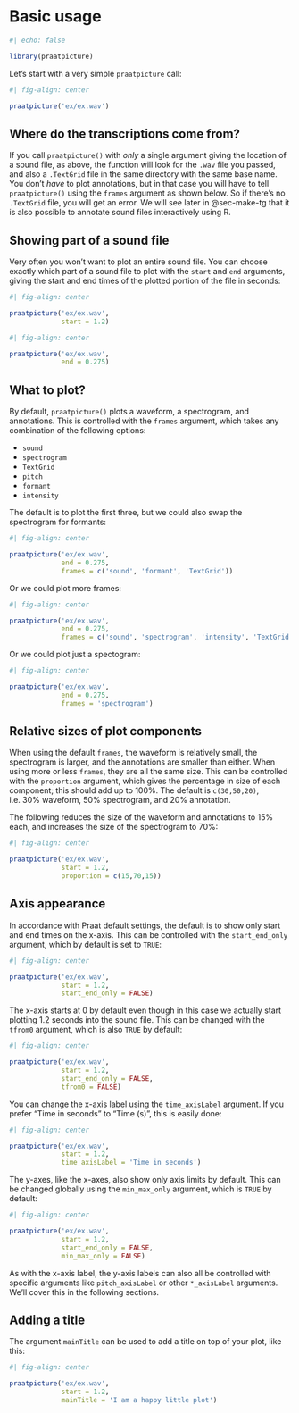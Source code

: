 # Basic usage

```r
#| echo: false

library(praatpicture)
```


Let's start with a very simple `praatpicture` call:

```r
#| fig-align: center

praatpicture('ex/ex.wav')
```

::: {.callout-tip}
## Where do the transcriptions come from?

If you call `praatpicture()` with *only* a single argument giving the location of a sound file, as above, the function will look for the `.wav` file you passed, and also a `.TextGrid` file in the same directory with the same base name. You don't *have* to plot annotations, but in that case you will have to tell `praatpicture()` using the `frames` argument as shown below. So if there's no `.TextGrid` file, you will get an error. We will see later in @sec-make-tg that it is also possible to annotate sound files interactively using R. 
:::

## Showing part of a sound file

Very often you won't want to plot an entire sound file. You can choose exactly which part of a sound file to plot with the `start` and `end` arguments, giving the start and end times of the plotted portion of the file in seconds:

```r
#| fig-align: center

praatpicture('ex/ex.wav', 
             start = 1.2)
```

```r
#| fig-align: center

praatpicture('ex/ex.wav',
             end = 0.275)
```

## What to plot?

By default, `praatpicture()` plots a waveform, a spectrogram, and annotations. This is controlled with the `frames` argument, which takes any combination of the following options:

* `sound`
* `spectrogram`
* `TextGrid`
* `pitch`
* `formant`
* `intensity`

The default is to plot the first three, but we could also swap the spectrogram for formants:

```r
#| fig-align: center

praatpicture('ex/ex.wav', 
             end = 0.275,
             frames = c('sound', 'formant', 'TextGrid'))
```

Or we could plot more frames:

```r
#| fig-align: center

praatpicture('ex/ex.wav', 
             end = 0.275,
             frames = c('sound', 'spectrogram', 'intensity', 'TextGrid'))
```

Or we could plot just a spectogram:

```r
#| fig-align: center

praatpicture('ex/ex.wav', 
             end = 0.275,
             frames = 'spectrogram')
```

## Relative sizes of plot components

When using the default `frames`, the waveform is relatively small, the spectrogram is larger, and the annotations are smaller than either. When using more or less `frames`, they are all the same size. This can be controlled with the `proportion` argument, which gives the percentage in size of each component; this should add up to 100%. The default is `c(30,50,20)`, i.e. 30% waveform, 50% spectrogram, and 20% annotation. 

The following reduces the size of the waveform and annotations to 15% each, and increases the size of the spectrogram to 70%:

```r
#| fig-align: center

praatpicture('ex/ex.wav', 
             start = 1.2,
             proportion = c(15,70,15))
```

## Axis appearance

In accordance with Praat default settings, the default is to show only start and end times on the x-axis. This can be controlled with the `start_end_only` argument, which by default is set to `TRUE`:

```r
#| fig-align: center

praatpicture('ex/ex.wav', 
             start = 1.2,
             start_end_only = FALSE)
```

The x-axis starts at 0 by default even though in this case we actually start plotting 1.2 seconds into the sound file. This can be changed with the `tfrom0` argument, which is also `TRUE` by default:

```r
#| fig-align: center

praatpicture('ex/ex.wav', 
             start = 1.2,
             start_end_only = FALSE,
             tfrom0 = FALSE)
```

You can change the x-axis label using the `time_axisLabel` argument. If you prefer "Time in seconds" to "Time (s)", this is easily done: 

```r
#| fig-align: center

praatpicture('ex/ex.wav', 
             start = 1.2,
             time_axisLabel = 'Time in seconds')
```

The y-axes, like the x-axes, also show only axis limits by default. This can be changed globally using the `min_max_only` argument, which is `TRUE` by default:

```r
#| fig-align: center

praatpicture('ex/ex.wav', 
             start = 1.2,
             start_end_only = FALSE,
             min_max_only = FALSE)
```

As with the x-axis label, the y-axis labels can also all be controlled with specific arguments like `pitch_axisLabel` or other `*_axisLabel` arguments. We'll cover this in the following sections.

## Adding a title

The argument `mainTitle` can be used to add a title on top of your plot, like this:

```r
#| fig-align: center

praatpicture('ex/ex.wav', 
             start = 1.2,
             mainTitle = 'I am a happy little plot')
```